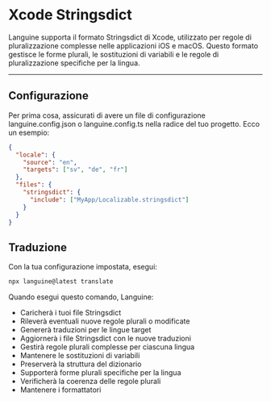 # Xcode Stringsdict

Languine supporta il formato Stringsdict di Xcode, utilizzato per regole di pluralizzazione complesse nelle applicazioni iOS e macOS. Questo formato gestisce le forme plurali, le sostituzioni di variabili e le regole di pluralizzazione specifiche per la lingua.

---

## Configurazione

Per prima cosa, assicurati di avere un file di configurazione languine.config.json o languine.config.ts nella radice del tuo progetto. Ecco un esempio:

```json
{
  "locale": {
    "source": "en",
    "targets": ["sv", "de", "fr"]
  },
  "files": {
    "stringsdict": {
      "include": ["MyApp/Localizable.stringsdict"]
    }
  }
}
```

## Traduzione

Con la tua configurazione impostata, esegui:

```bash
npx languine@latest translate
```

Quando esegui questo comando, Languine:

- Caricherà i tuoi file Stringsdict
- Rileverà eventuali nuove regole plurali o modificate
- Genererà traduzioni per le lingue target
- Aggiornerà i file Stringsdict con le nuove traduzioni
- Gestirà regole plurali complesse per ciascuna lingua
- Mantenere le sostituzioni di variabili
- Preserverà la struttura del dizionario
- Supporterà forme plurali specifiche per la lingua
- Verificherà la coerenza delle regole plurali
- Mantenere i formattatori